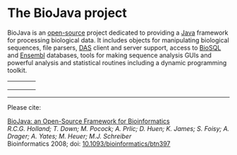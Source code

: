 = The BioJava project =

BioJava is an [[wp:Open source|open-source]] project dedicated to providing a [http://www.java.sun.com Java] framework for processing biological data. It includes objects for manipulating biological sequences, file parsers, [http://biodas.org/ DAS] client and server support, access to [[biosql:Main_Page|BioSQL]] and [http://www.ensembl.org Ensembl] databases, tools for making sequence analysis GUIs and powerful analysis and statistical routines including a dynamic programming toolkit.

<table style="width:100%; vertical-align: top">
<tr style="vertical-align: top;">
<td style="width: 25%; vertical-align: top;">
{{Getting_Biojava}}
</td>
<td style="width: 50%; vertical-align: top;">
{{BioJava_Documentation}}
</td>
<td style="width: 25%; vertical-align: top;" rowspan="2">
{{CookBook}}
</td>
</tr>
<tr style="vertical-align: top;">
<td style="width: 25%; vertical-align: top;">
{{Community}}
<td style="width: 50%; vertical-align: top;">
{{Developers}}
</td>
</tr>

<tr>
<td style="width: 25%; vertical-align: top;">
{{Applications}}
</td>
<td style="width: 25%; vertical-align: top;" colspan="2">
{{Thanks}}
</td>

</tr>
</table>


----


Please cite:

[http://bioinformatics.oxfordjournals.org/cgi/content/abstract/btn397v1?ijkey=jIKd6VUGPrgshbv&keytype=ref BioJava: an Open-Source Framework for Bioinformatics] <br/>
<i>R.C.G. Holland; T. Down; M. Pocock; A. Prlic; D. Huen; K. James; S. Foisy; A. Drager; A. Yates; M. Heuer; M.J. Schreiber</i><br/>
Bioinformatics 2008; doi: [http://dx.doi.org/10.1093/bioinformatics/btn397 10.1093/bioinformatics/btn397]